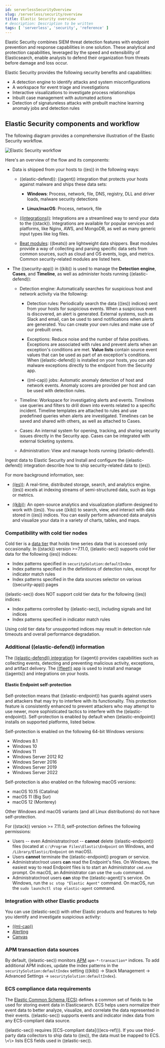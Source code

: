 ```yaml
---
id: serverlessSecurityOverview
slug: /serverless/security/overview
title: Elastic Security overview
# description: Description to be written
tags: [ 'serverless', 'security', 'reference' ]
---
```


<div id="es-overview"></div>

Elastic Security combines SIEM threat detection features with endpoint
prevention and response capabilities in one solution. These analytical and
protection capabilities, leveraged by the speed and extensibility of
Elasticsearch, enable analysts to defend their organization from threats before
damage and loss occur.

Elastic Security provides the following security benefits and capabilities:

* A detection engine to identify attacks and system misconfigurations
* A workspace for event triage and investigations
* Interactive visualizations to investigate process relationships
* Inbuilt case management with automated actions
* Detection of signatureless attacks with prebuilt machine learning anomaly jobs and detection rules

## Elastic Security components and workflow

The following diagram provides a comprehensive illustration of the Elastic Security workflow.

![Elastic Security workflow](images/es-overview/-getting-started-workflow.png)

Here's an overview of the flow and its components:

* Data is shipped from your hosts to ((es)) in the following ways:
    * <DocLink id="enSecurityInstallEndpoint">((elastic-defend))</DocLink>: ((agent)) integration that
        protects your hosts <DocLink id="serverlessSecurityDetectionEngineOverview" section="malware-prevention">against malware</DocLink> and ships these data sets:

        *  **Windows**: Process, network, file, DNS, registry, DLL and driver loads,
            malware security detections

        * **Linux/macOS**: Process, network, file
    * [((integrations))](((integrations-docs))): Integrations are a streamlined way to send your data to the ((stack)). Integrations are available for popular services and platforms, like Nginx, AWS, and MongoDB, as well as many generic input types like log files.
    * [Beat modules](https://www.elastic.co/integrations?solution=security): ((beats))
        are lightweight data shippers. Beat modules provide a way of collecting and
        parsing specific data sets from common sources, such as cloud and OS events,
        logs, and metrics. Common security-related modules are listed
        <DocLink id="serverlessSecurityIngestData" section="enable-modules-and-configuration-options">here</DocLink>.

* The ((security-app)) in ((kib)) is used to manage the **Detection engine**,
    **Cases**, and **Timeline**, as well as administer hosts running ((elastic-defend)):

    * Detection engine: Automatically searches for suspicious host and network
        activity via the following:

        * <DocLink id="serverlessSecurityDetectionEngineOverview">Detection rules</DocLink>: Periodically search the data
            (((es)) indices) sent from your hosts for suspicious events. When a suspicious
            event is discovered, an alert is generated. External systems, such as
            Slack and email, can be used to send notifications when alerts are generated.
            You can create your own rules and make use of our <DocLink id="enSecurityPrebuiltRules">prebuilt ones</DocLink>.

        * <DocLink id="enSecurityDetectionsUiExceptions">Exceptions</DocLink>: Reduce noise and the number of
            false positives. Exceptions are associated with rules and prevent alerts when
            an exception's conditions are met. **Value lists** contain source event
            values that can be used as part of an exception's conditions. When
            ((elastic-defend)) is installed on your hosts, you can add malware exceptions
            directly to the endpoint from the Security app.

        * <DocLink id="enSecurityMachineLearning" section="prebuilt-jobs">((ml-cap)) jobs</DocLink>: Automatic anomaly detection of host and network events. Anomaly scores are provided per host and can be used with detection rules.
    * <DocLink id="enSecurityTimelinesUi">Timeline</DocLink>: Workspace for investigating alerts and events.
        Timelines use queries and filters to drill down into events related to
        a specific incident. Timeline templates are attached to rules and use predefined
        queries when alerts are investigated. Timelines can be saved and shared with
        others, as well as attached to Cases.

    * <DocLink id="enSecurityCasesOverview">Cases</DocLink>: An internal system for opening, tracking, and sharing
        security issues directly in the Security app. Cases can be integrated with
        external ticketing systems.

    * <DocLink id="enSecurityAdminPageOv">Administration</DocLink>: View and manage hosts running ((elastic-defend)).

<DocLink id="serverlessSecurityIngestData">Ingest data to Elastic Security</DocLink> and <DocLink id="enSecurityInstallEndpoint">Install and configure the ((elastic-defend)) integration</DocLink> describe how to ship security-related
data to ((es)).

For more background information, see:

* [((es))](https://www.elastic.co/products/elasticsearch): A real-time,
    distributed storage, search, and analytics engine. ((es)) excels at indexing
    streams of semi-structured data, such as logs or metrics.

* [((kib))](https://www.elastic.co/products/kibana): An open-source analytics and
    visualization platform designed to work with ((es)). You use ((kib)) to search,
    view, and interact with data stored in ((es)) indices. You can easily perform
    advanced data analysis and visualize your data in a variety of charts, tables,
    and maps.

### Compatibility with cold tier nodes

Cold tier is a [data tier](((ref))/data-tiers.html) that holds time series data that is accessed only occasionally. In ((stack)) version >=7.11.0, ((elastic-sec)) supports cold tier data for the following ((es)) indices:

* Index patterns specified in `securitySolution:defaultIndex`
* Index patterns specified in the definitions of detection rules, except for indicator match rules
* Index patterns specified in the data sources selector on various ((security-app)) pages

((elastic-sec)) does NOT support cold tier data for the following ((es)) indices:

* Index patterns controlled by ((elastic-sec)), including signals and list indices
* Index patterns specified in indicator match rules

Using cold tier data for unsupported indices may result in detection rule timeouts and overall performance degradation.

### Additional ((elastic-defend)) information

The [((elastic-defend)) integration](https://www.elastic.co/endpoint-security/)
for ((agent)) provides capabilities such as collecting events, detecting and preventing
malicious activity, exceptions, and artifact delivery. The
[((fleet))](((fleet-guide))/fleet-overview.html) app is used to
install and manage ((agents)) and integrations on your hosts.

<div id="self-protection"></div>

#### Elastic Endpoint self-protection

Self-protection means that ((elastic-endpoint)) has guards against users and attackers that may try to interfere with its functionality. This protection feature is consistently enhanced to prevent attackers who may attempt to use newer, more sophisticated tactics to interfere with the ((elastic-endpoint)). Self-protection is enabled by default when ((elastic-endpoint)) installs on supported platforms, listed below.

Self-protection is enabled on the following 64-bit Windows versions:

* Windows 8.1
* Windows 10
* Windows 11
* Windows Server 2012 R2
* Windows Server 2016
* Windows Server 2019
* Windows Server 2022

Self-protection is also enabled on the following macOS versions:

* macOS 10.15 (Catalina)
* macOS 11 (Big Sur)
* macOS 12 (Monterey)

<DocCallOut title="Note">
Other Windows and macOS variants (and all Linux distributions) do not have self-protection.
</DocCallOut>

For ((stack)) version >= 7.11.0, self-protection defines the following permissions:

* Users -- even Administrator/root -- **cannot** delete ((elastic-endpoint)) files (located at `c:\Program Files\Elastic\Endpoint` on Windows, and `/Library/Elastic/Endpoint` on macOS).
* Users **cannot** terminate the ((elastic-endpoint)) program or service.
* Administrator/root users **can** read the Endpoint's files. On Windows, the easiest way to read Endpoint files is to start an Administrator `cmd.exe` prompt. On macOS, an Administrator can use the `sudo` command.
* Administrator/root users **can** stop the ((elastic-agent))'s service. On Windows, run the `sc stop "Elastic Agent"` command. On macOS, run the `sudo launchctl stop elastic-agent` command.

<div id="siem-integration"></div>

### Integration with other Elastic products

You can use ((elastic-sec)) with other Elastic products and features to help you
identify and investigate suspicious activity:

* [((ml-cap))](https://www.elastic.co/products/stack/machine-learning)
* [Alerting](https://www.elastic.co/products/stack/alerting)
* [Canvas](https://www.elastic.co/products/stack/canvas)

<div id="data-sources"></div>

### APM transaction data sources

By default, ((elastic-sec)) monitors [APM](((apm-app-ref))/apm-getting-started.html)
`apm-*-transaction*` indices. To add additional APM indices, update the
index patterns in the `securitySolution:defaultIndex` setting (((kib)) -> Stack Management -> Advanced Settings -> `securitySolution:defaultIndex`).

<div id="ecs-compliant-reqs"></div>

### ECS compliance data requirements

The [Elastic Common Schema (ECS)](((ecs-ref))) defines a common set of fields to be used for
storing event data in Elasticsearch. ECS helps users normalize their event data
to better analyze, visualize, and correlate the data represented in their
events. ((elastic-sec)) supports events and indicator index data from any ECS-compliant data source.

<DocCallOut title="Important" color="warning">
((elastic-sec)) requires [ECS-compliant data](((ecs-ref))). If you use third-party data collectors to ship data to ((es)), the data must be mapped to ECS.
\<\<siem-field-reference>> lists ECS fields used in ((elastic-sec)).
</DocCallOut>
